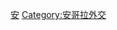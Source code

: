 {{Navbox
|name  = 安哥拉外交
|title = {{flagicon|Angola}} {{link-en|安哥拉外交|Foreign relations of Angola}}
|state    = {{{state|autocollapse}}}
|listclass = hlist
|image = [[Image:Emblem of Angola.svg|100px|安哥拉國徽]]

|group1= 非洲
|list1 =
* {{link-en|安哥拉－維德角關係|Angola–Cape Verde relations|維德角}}
* {{link-en|安哥拉－剛果民主共和國關係|Angola–Democratic Republic of the Congo relations|剛果民主共和國}}
* {{link-en|安哥拉－肯尼亞關係|Angola–Kenya relations|肯尼亞}}
* {{link-en|安哥拉－納米比亞關係|Angola–Namibia relations|納米比亞}}
* {{link-en|安哥拉－尼日利亞關係|Angola–Nigeria relations|尼日利亞}}
* {{link-en|安哥拉－南非關係|Angola–South Africa relations|南非}}
* [[安哥拉－辛巴威關係|辛巴威]]

|group2= 美洲
|list2 =
* {{link-en|安哥拉－阿根廷關係|Angola–Argentina relations|阿根廷}}
* [[安哥拉－巴西關係|巴西]]
* {{link-en|安哥拉－古巴關係|Angola–Cuba relations|古巴}}
* {{link-en|安哥拉－墨西哥關係|Angola–Mexico relations|墨西哥}}
* {{link-en|安哥拉－美國關係|Angola–United States relations|美國}}
* {{link-en|安哥拉－烏拉圭關係|Angola–Uruguay relations|烏拉圭}}

|group3= 亞洲
|list3 =
* [[中國－安哥拉關係|中華人民共和國]]
* {{link-en|安哥拉－印度關係|Angola–India relations|印度}}
* {{link-en|安哥拉－以色列關係|Angola–Israel relations|以色列}}
* {{link-en|日本－安哥拉關係|Angola–Japan relations|日本}}
* [[中華民國與安哥拉關係|中華民國]]
* [[安哥拉－越南关系|越南]]

|group4= 歐洲
|list4 =
* [[安哥拉－法國關係|法國]]
* [[安哥拉－葡萄牙關係|葡萄牙]]
* {{link-en|安哥拉－俄羅斯關係|Angola–Russia relations|俄羅斯}}
* {{link-en|安哥拉－塞爾維亞關係|Angola–Serbia relations|塞爾維亞}}

|group5= 不再存在的國家
|list5 =
* {{link-en|安哥拉－蘇聯關係|Angola–Soviet Union relations|蘇聯}}

|belowclass = hlist
|below = 
* {{link-en|駐安哥拉外交機構列表|List of diplomatic missions in Angola|駐安哥拉}}
* {{link-en|安哥拉駐外機構列表|List of diplomatic missions of Angola|安哥拉駐外}}
}}<noinclude>
{{collapsible option}}
[[Category:各國外交導航模板|安]]
[[Category:安哥拉外交]]
</noinclude>